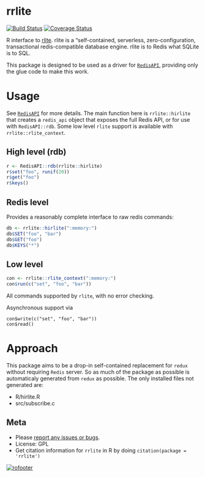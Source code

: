 # rrlite

[![Build Status](https://travis-ci.org/ropensci/rrlite.png?branch=master)](https://travis-ci.org/ropensci/rrlite)
[![Coverage Status](https://coveralls.io/repos/ropensci/rrlite/badge.svg?branch=master)](https://coveralls.io/r/ropensci/rrlite?branch=master)

R interface to [rlite](https://github.com/seppo0010/rlite).  rlite is a "self-contained, serverless, zero-configuration, transactional redis-compatible database engine. rlite is to Redis what SQLite is to SQL.

This package is designed to be used as a driver for [`RedisAPI`](https://github.com/ropensci/RedisAPI), providing only the glue code to make this work.

# Usage

See [`RedisAPI`](https://github.com/ropensci/RedisAPI) for more details.  The main function here is `rrlite::hirlite` that creates a `redis_api` object that exposes the full Redis API, or for use with `RedisAPI::rdb`.  Some low level `rlite` support is available with `rrlite::rlite_context`.

## High level (rdb)

```r
r <- RedisAPI::rdb(rrlite::hirlite)
r$set("foo", runif(20))
r$get("foo")
r$keys()
```

## Redis level

Provides a reasonably complete interface to raw redis commands:

```r
db <- rrlite::hirlite(":memory:")
db$SET("foo", "bar")
db$GET("foo")
db$KEYS("*")
```

## Low level

```r
con <- rrlite::rlite_context(":memory:")
con$run(c("set", "foo", "bar"))
```

All commands supported by `rlite`, with no error checking.

Asynchronous support via

```
con$write(c("set", "foo", "bar"))
con$read()
```

# Approach

This package aims to be a drop-in self-contained replacement for `redux` without requiring  `Redis` server.  So as much of the package as possible is automaticaly generated from `redux` as possible.  The only installed files not generated are:

* R/hirlite.R
* src/subscribe.c

## Meta

* Please [report any issues or bugs](https://github.com/ropensci/rrlite/issues).
* License: GPL
* Get citation information for `rrlite` in R by doing `citation(package = 'rrlite')`

[![rofooter](http://ropensci.org/public_images/github_footer.png)](http://ropensci.org)

